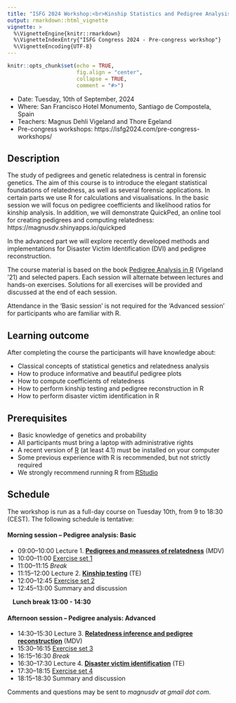 ```yaml
---
title: "ISFG 2024 Workshop:<br>Kinship Statistics and Pedigree Analysis"
output: rmarkdown::html_vignette
vignette: >
  %\VignetteEngine{knitr::rmarkdown}
  %\VignetteIndexEntry{"ISFG Congress 2024 - Pre-congress workshop"}
  %\VignetteEncoding{UTF-8}
---
```


```r
knitr::opts_chunk$set(echo = TRUE, 
                      fig.align = "center",
                      collapse = TRUE,
                      comment = "#>")
```

* Date: Tuesday, 10th of September, 2024
* Where: San Francisco Hotel Monumento, Santiago de Compostela, Spain
* Teachers: Magnus Dehli Vigeland and Thore Egeland
* Pre-congress workshops: https://isfg2024.com/pre-congress-workshops/

## Description
The study of pedigrees and genetic relatedness is central in forensic genetics. The
aim of this course is to introduce the elegant statistical foundations of relatedness, as
well as several forensic applications. In certain parts we use R for calculations and
visualisations. In the basic session we will focus on pedigree coefficients and
likelihood ratios for kinship analysis. In addition, we will demonstrate QuickPed, an
online tool for creating pedigrees and computing relatedness: https://magnusdv.shinyapps.io/quickped

In the advanced part we will explore recently developed methods and implementations for Disaster Victim Identification (DVI) and pedigree reconstruction. 

The course material is based on the book [Pedigree Analysis in R](https://www.elsevier.com/books/pedigree-analysis-in-r/vigeland/978-0-12-824430-2) (Vigeland '21) and selected papers. Each session will alternate between lectures and hands-on
exercises. Solutions for all exercises will be provided and discussed at the end of each session.

Attendance in the ‘Basic session’ is not required for the ‘Advanced session’ for participants who are familiar with R.


## Learning outcome
After completing the course the participants will have knowledge about:

* Classical concepts of statistical genetics and relatedness analysis
* How to produce informative and beautiful pedigree plots
* How to compute coefficients of relatedness
* How to perform kinship testing and pedigree reconstruction in R
* How to perform disaster victim identification in R

## Prerequisites
* Basic knowledge of genetics and probability
* All participants must bring a laptop with administrative rights
* A recent version of [R](https://www.r-project.org) (at least 4.1) must be installed on your computer
* Some previous experience with R is recommended, but not strictly required
* We strongly recommend running R from [RStudio](https://www.rstudio.com/products/rstudio/download/)


## Schedule
The workshop is run as a full-day course on Tuesday 10th, from 9 to 18:30 (CEST). The following schedule is tentative:

#### Morning session -- Pedigree analysis: Basic
* 09:00--10:00 Lecture 1. [**Pedigrees and measures of relatedness**](https://github.com/magnusdv/pedsuite/blob/master/vignettes/web_only/courses/isfg2024/Lecture1_pedigrees.pdf) (MDV)
* 10:00--11:00 [Exercise set 1](https://github.com/magnusdv/pedsuite/blob/master/vignettes/web_only/courses/isfg2024/exercises1.pdf)
* 11:00--11:15 _Break_
* 11:15--12:00 Lecture 2. [**Kinship testing**](https://github.com/magnusdv/pedsuite/blob/master/vignettes/web_only/courses/isfg2024/Lecture2_kinship.pdf) (TE)
* 12:00--12:45 [Exercise set 2](https://github.com/magnusdv/pedsuite/blob/master/vignettes/web_only/courses/isfg2024/exercises2.pdf)
* 12:45--13:00 Summary and discussion  


<p style="text-indent: 12px;">**Lunch break 13:00 - 14:30**</p>

#### Afternoon session -- Pedigree analysis: Advanced
* 14:30--15:30 Lecture 3. [**Relatedness inference and pedigree reconstruction**](https://github.com/magnusdv/pedsuite/blob/master/vignettes/web_only/courses/isfg2023/Lecture3_reconstruction.pdf) (MDV)
* 15:30--16:15 [Exercise set 3](https://github.com/magnusdv/pedsuite/blob/master/vignettes/web_only/courses/isfg2023/exercises3.pdf)
* 16:15--16:30 _Break_
* 16:30--17:30 Lecture 4. [**Disaster victim identification**](https://github.com/magnusdv/pedsuite/blob/master/vignettes/web_only/courses/isfg2023/Lecture4_DVI.pdf) (TE)
* 17:30--18:15 [Exercise set 4](https://github.com/magnusdv/pedsuite/blob/master/vignettes/web_only/courses/isfg2023/exercises4.pdf)
* 18:15--18:30 Summary and discussion



Comments and questions may be sent to *magnusdv at gmail dot com*.
